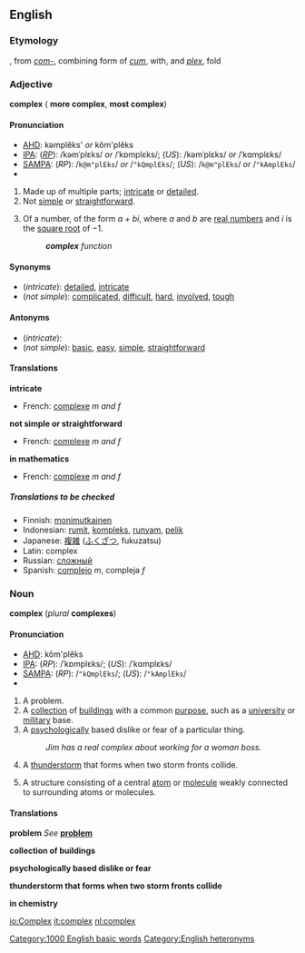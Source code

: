 ==English==
===Etymology===
{{L.}}, from ''[[com-]]'', combining form of ''[[cum]]'', with, and ''[[plex]]'', fold

=== Adjective ===
'''complex''' ({{compar}} '''more complex''', {{superl}} '''most complex''')
{{wikipedia}}

====Pronunciation====
*[[AHD]]: kəmplĕks' ''or'' kŏm'plĕks
*[[IPA]]: (''[[RP]]''): /kəmˈplɛks/ ''or'' /ˈkɒmplɛks/; (''US''): /kəmˈplɛks/ ''or'' /ˈkɑmplɛks/
*[[SAMPA]]: (''RP''): /<tt>k@m"plEks</tt>/ ''or'' /<tt>"kQmplEks</tt>/; (''US''): /<tt>k@m"plEks</tt>/ ''or'' /<tt>"kAmplEks</tt>/
*{{audio|en-us-complex-adj.ogg|Audio (US)}}

#Made up of multiple parts; [[intricate]] or [[detailed]].
#Not [[simple]] or [[straightforward]].
#{{mathematics}} Of a number, of the form ''a + bi'', where ''a'' and ''b'' are [[real number]]s and ''i'' is the [[square root]] of &minus;1.
#:'''''complex''' function''
{{wikipediapar|complex number}}

====Synonyms====
*(''intricate''): [[detailed]], [[intricate]]
*(''not simple''): [[complicated]], [[difficult]], [[hard]], [[involved]], [[tough]]

====Antonyms====
*(''intricate''):
*(''not simple''): [[basic]], [[easy]], [[simple]], [[straightforward]]

====Translations====
'''intricate'''
{{top}}
*French: [[complexe]] ''m and f''
{{mid}}
{{bottom}}

'''not simple or straightforward'''
{{top}}
*French: [[complexe]] ''m and f''
{{mid}}
{{bottom}}

'''in mathematics'''
{{top}}
*French: [[complexe]] ''m and f''
{{mid}}
{{bottom}}

=====Translations to be checked=====
<!--Remove this section once all of the translations below have been moved into the tables above.-->
{{checktrans}}

*Finnish: [[monimutkainen]]
*Indonesian: [[rumit]], [[kompleks]], [[runyam]], [[pelik]]
*Japanese: [[複雑]] ([[ふくざつ]], fukuzatsu)
*Latin: complex
*Russian: [[сложный]]
*Spanish: [[complejo]] ''m'', compleja ''f''

=== Noun ===
'''complex''' (''plural'' '''complexes''')

====Pronunciation====
*[[AHD]]: kŏm'plĕks
*[[IPA]]: (''RP''): /ˈkɒmplɛks/; (''US''): /ˈkɑmplɛks/
*[[SAMPA]]: (''RP''): /<tt>"kQmplEks</tt>/; (''US''): /<tt>"kAmplEks</tt>/
*{{audio|en-us-complex-noun.ogg|Audio (US)}}

#A problem.
#A [[collection]] of [[building]]s with a common [[purpose]], such as a [[university]] or [[military]] base.
#A [[psychological]]ly based dislike or fear of a particular thing.
#:''Jim has a real complex about working for a woman boss.''
#A [[thunderstorm]] that forms when two storm fronts collide.
#{{chemistry}} A structure consisting of a central [[atom]] or [[molecule]] weakly connected to surrounding atoms or molecules.

====Translations====

'''problem'''
''See'' '''[[problem]]'''

'''collection of buildings'''
{{top}}
{{mid}}
{{bottom}}

'''psychologically based dislike or fear'''
{{top}}
{{mid}}
{{bottom}}

'''thunderstorm that forms when two storm fronts collide'''
{{top}}
{{mid}}
{{bottom}}

'''in chemistry'''
{{top}}
{{mid}}
{{bottom}}

[[Category:1000 English basic words]]
[[Category:English heteronyms]]

[[io:Complex]]
[[it:complex]]
[[nl:complex]]